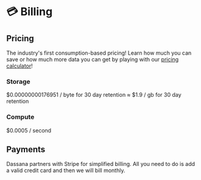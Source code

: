 # 💳 Billing

## Pricing
The industry's first consumption-based pricing! Learn how much you can save or how much more data you can get by playing with our [pricing calculator](https://lake.dassana.io/#pricing)!

### Storage
$0.00000000176951 / byte for 30 day retention ≈ $1.9 / gb for 30 day retention

### Compute
$0.0005 / second

## Payments
Dassana partners with Stripe for simplified billing. All you need to do is add a valid credit card and then we will bill monthly.


<VisitSupport />